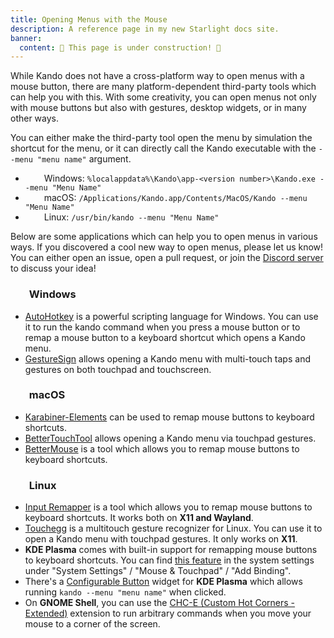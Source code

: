 ```yaml
---
title: Opening Menus with the Mouse
description: A reference page in my new Starlight docs site.
banner:
  content: 🚧 This page is under construction! 🚧
---
```


While Kando does not have a cross-platform way to open menus with a mouse button, there are many platform-dependent third-party tools which can help you with this.
With some creativity, you can open menus not only with mouse buttons but also with gestures, desktop widgets, or in many other ways.

You can either make the third-party tool open the menu by simulation the shortcut for the menu, or it can directly call the Kando executable with the `--menu "menu name"` argument.

* <img height="14" width="26" src="https://upload.wikimedia.org/wikipedia/commons/c/c4/Windows_logo_-_2021_%28Black%29.svg" /> Windows: `%localappdata%\Kando\app-<version number>\Kando.exe --menu "Menu Name"`
* <img height="14" width="26" src="https://cdn.simpleicons.org/apple" /> macOS: `/Applications/Kando.app/Contents/MacOS/Kando --menu "Menu Name"`
* <img height="14" width="26" src="https://cdn.simpleicons.org/linux/black" /> Linux: `/usr/bin/kando --menu "Menu Name"`

Below are some applications which can help you to open menus in various ways.
If you discovered a cool new way to open menus, please let us know! You can either open an issue, open a pull request, or join the [Discord server](https://discord.gg/hZwbVSDkhy) to discuss your idea!

### <img height="14" width="26" src="https://upload.wikimedia.org/wikipedia/commons/c/c4/Windows_logo_-_2021_%28Black%29.svg" /> Windows

* [AutoHotkey](https://www.autohotkey.com/) is a powerful scripting language for Windows. You can use it to run the kando command when you press a mouse button or to remap a mouse button to a keyboard shortcut which opens a Kando menu.
* [GestureSign](https://www.microsoft.com/store/productId/9N45WQVK2QQW?ocid=pdpshare) allows opening a Kando menu with multi-touch taps and gestures on both touchpad and touchscreen.

### <img height="14" width="26" src="https://cdn.simpleicons.org/apple" /> macOS

* [Karabiner-Elements](https://karabiner-elements.pqrs.org/) can be used to remap mouse buttons to keyboard shortcuts.
* [BetterTouchTool](https://folivora.ai/) allows opening a Kando menu via touchpad gestures.
* [BetterMouse](https://better-mouse.com/) is a tool which allows you to remap mouse buttons to keyboard shortcuts.

### <img height="14" width="26" src="https://cdn.simpleicons.org/linux/black" /> Linux

* [Input Remapper](https://github.com/sezanzeb/input-remapper) is a tool which allows you to remap mouse buttons to keyboard shortcuts. It works both on **X11 and Wayland**.
* [Touchegg](https://github.com/JoseExposito/touchegg#readme) is a multitouch gesture recognizer for Linux. You can use it to open a Kando menu with touchpad gestures. It only works on **X11**.
* **KDE Plasma** comes with built-in support for remapping mouse buttons to keyboard shortcuts. You can find [this feature](https://www.phoronix.com/news/KDE-Rebind-Extra-Mouse-Buttons) in the system settings under "System Settings" / "Mouse & Touchpad" / "Add Binding".
* There's a [Configurable Button](https://store.kde.org/p/1297839/) widget for **KDE Plasma** which allows running `kando --menu "menu name"` when clicked.
* On **GNOME Shell**, you can use the [CHC-E (Custom Hot Corners - Extended)](https://extensions.gnome.org/extension/4167/custom-hot-corners-extended/) extension to run arbitrary commands when you move your mouse to a corner of the screen.
